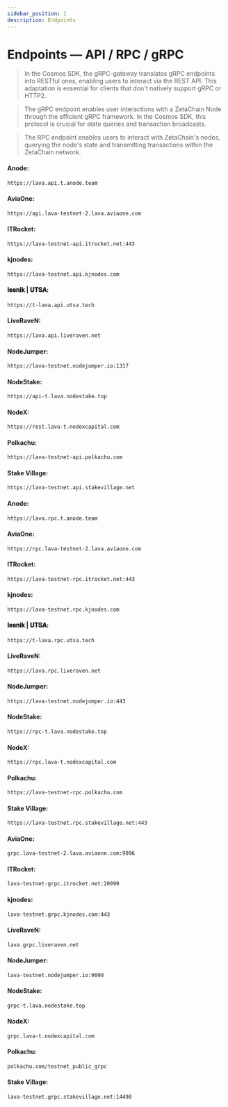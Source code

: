 ```yaml
---
sidebar_position: 1
description: Endpoints
---
```



# Endpoints — API / RPC / gRPC

> In the Cosmos SDK, the gRPC-gateway translates gRPC endpoints into RESTful ones, enabling users to interact via the REST API. This adaptation is essential for clients that don't natively support gRPC or HTTP2.

> The gRPC endpoint enables user interactions with a ZetaChain Node through the efficient gRPC framework. In the Cosmos SDK, this protocol is crucial for state queries and transaction broadcasts.

> The RPC endpoint enables users to interact with ZetaChain's nodes, querying the node's state and transmitting transactions within the ZetaChain network.

<Tabs>
  <TabItem value="api" label="API" default>

#### Anode:
```bash
https://lava.api.t.anode.team
```

#### AviaOne:
```bash
https://api.lava-testnet-2.lava.aviaone.com
```

#### ITRocket:
```bash 
https://lava-testnet-api.itrocket.net:443
```

#### kjnodes:
```bash 
https://lava-testnet.api.kjnodes.com
```

#### 𝐥𝐞𝐬𝐧𝐢𝐤 | 𝐔𝐓𝐒𝐀:
```bash 
https://t-lava.api.utsa.tech
```

#### LiveRaveN:
```bash 
https://lava.api.liveraven.net
```

#### NodeJumper:
```bash 
https://lava-testnet.nodejumper.io:1317
```

#### NodeStake:
```bash 
https://api-t.lava.nodestake.top
```

#### NodeX:
```bash 
https://rest.lava-t.nodexcapital.com
```

#### Polkachu:
```bash 
https://lava-testnet-api.polkachu.com
```

#### Stake Village:
```bash 
https://lava-testnet.api.stakevillage.net
```

  </TabItem>
  <TabItem value="rpc" label="RPC">

#### Anode:
```bash
https://lava.rpc.t.anode.team
```

#### AviaOne:
```bash
https://rpc.lava-testnet-2.lava.aviaone.com
```

#### ITRocket:
```bash 
https://lava-testnet-rpc.itrocket.net:443
```

#### kjnodes:
```bash 
https://lava-testnet.rpc.kjnodes.com
```

#### 𝐥𝐞𝐬𝐧𝐢𝐤 | 𝐔𝐓𝐒𝐀:
```bash 
https://t-lava.rpc.utsa.tech
```

#### LiveRaveN:
```bash 
https://lava.rpc.liveraven.net
```

#### NodeJumper:
```bash 
https://lava-testnet.nodejumper.io:443
```

#### NodeStake:
```bash 
https://rpc-t.lava.nodestake.top
```

#### NodeX:
```bash 
https://rpc.lava-t.nodexcapital.com
```

#### Polkachu:
```bash 
https://lava-testnet-rpc.polkachu.com
```

#### Stake Village:
```bash 
https://lava-testnet.rpc.stakevillage.net:443
```

  </TabItem>
  <TabItem value="grpc" label="gRPC">

#### AviaOne:
```bash
grpc.lava-testnet-2.lava.aviaone.com:9096
```

#### ITRocket:
```bash 
lava-testnet-grpc.itrocket.net:20090
```

#### kjnodes:
```bash 
lava-testnet.grpc.kjnodes.com:443
```

#### LiveRaveN:
```bash 
lava.grpc.liveraven.net
```

#### NodeJumper:
```bash 
lava-testnet.nodejumper.io:9090
```

#### NodeStake:
```bash 
grpc-t.lava.nodestake.top
```

#### NodeX:
```bash 
grpc.lava-t.nodexcapital.com
```

#### Polkachu:
```bash 
polkachu.com/testnet_public_grpc
```

#### Stake Village:
```bash 
lava-testnet.grpc.stakevillage.net:14490
```

  </TabItem>
</Tabs>
